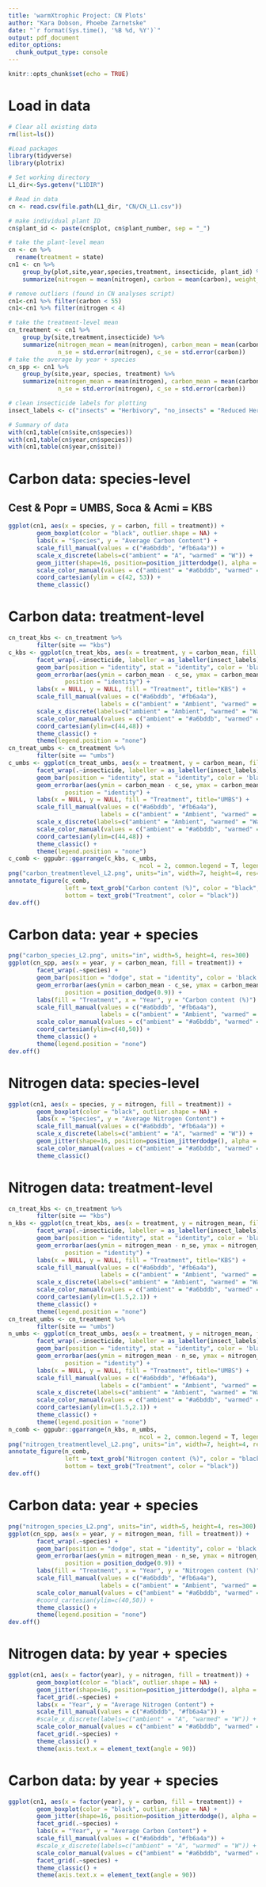 ```yaml
---
title: 'warmXtrophic Project: CN Plots'
author: "Kara Dobson, Phoebe Zarnetske"
date: "`r format(Sys.time(), '%B %d, %Y')`"
output: pdf_document
editor_options: 
  chunk_output_type: console
---
```


```r
knitr::opts_chunk$set(echo = TRUE)
```

# Load in data
```r
# Clear all existing data
rm(list=ls())

#Load packages
library(tidyverse)
library(plotrix)

# Set working directory
L1_dir<-Sys.getenv("L1DIR")

# Read in data
cn <- read.csv(file.path(L1_dir, "CN/CN_L1.csv"))

# make individual plant ID
cn$plant_id <- paste(cn$plot, cn$plant_number, sep = "_")

# take the plant-level mean
cn <- cn %>%
  rename(treatment = state)
cn1 <- cn %>%
    group_by(plot,site,year,species,treatment, insecticide, plant_id) %>%
    summarize(nitrogen = mean(nitrogen), carbon = mean(carbon), weight_mg = mean(weight_mg)) 

# remove outliers (found in CN analyses script)
cn1<-cn1 %>% filter(carbon < 55)
cn1<-cn1 %>% filter(nitrogen < 4)

# take the treatment-level mean
cn_treatment <- cn1 %>%
    group_by(site,treatment,insecticide) %>%
    summarize(nitrogen_mean = mean(nitrogen), carbon_mean = mean(carbon), weight_mg = mean(weight_mg),
              n_se = std.error(nitrogen), c_se = std.error(carbon)) 
# take the average by year + species
cn_spp <- cn1 %>%
    group_by(site,year, species, treatment) %>%
    summarize(nitrogen_mean = mean(nitrogen), carbon_mean = mean(carbon), weight_mg = mean(weight_mg),
              n_se = std.error(nitrogen), c_se = std.error(carbon)) 

# clean insecticide labels for plotting
insect_labels <- c("insects" = "Herbivory", "no_insects" = "Reduced Herbivory")

# Summary of data
with(cn1,table(cn$site,cn$species)) 
with(cn1,table(cn$year,cn$species)) 
with(cn1,table(cn$year,cn$site)) 
```

# Carbon data: species-level
## Cest & Popr = UMBS, Soca & Acmi = KBS 
```r
ggplot(cn1, aes(x = species, y = carbon, fill = treatment)) +
        geom_boxplot(color = "black", outlier.shape = NA) +
        labs(x = "Species", y = "Average Carbon Content") +
        scale_fill_manual(values = c("#a6bddb", "#fb6a4a")) +
        scale_x_discrete(labels=c("ambient" = "A", "warmed" = "W")) +
        geom_jitter(shape=16, position=position_jitterdodge(), alpha = 0.6, aes(colour = treatment)) +
        scale_color_manual(values = c("ambient" = "#a6bddb", "warmed" = "#fb6a4a")) +
        coord_cartesian(ylim = c(42, 53)) +
        theme_classic()
```

# Carbon data: treatment-level
```r
cn_treat_kbs <- cn_treatment %>%
        filter(site == "kbs")
c_kbs <- ggplot(cn_treat_kbs, aes(x = treatment, y = carbon_mean, fill = treatment)) +
        facet_wrap(.~insecticide, labeller = as_labeller(insect_labels)) +
        geom_bar(position = "identity", stat = "identity", color = 'black') +
        geom_errorbar(aes(ymin = carbon_mean - c_se, ymax = carbon_mean + c_se), width = 0.2,
                position = "identity") +
        labs(x = NULL, y = NULL, fill = "Treatment", title="KBS") +
        scale_fill_manual(values = c("#a6bddb", "#fb6a4a"),
                          labels = c("ambient" = "Ambient", "warmed" = "Warmed")) +
        scale_x_discrete(labels=c("ambient" = "Ambient", "warmed" = "Warmed")) +
        scale_color_manual(values = c("ambient" = "#a6bddb", "warmed" = "#fb6a4a")) +
        coord_cartesian(ylim=c(44,48)) +
        theme_classic() +
        theme(legend.position = "none")
cn_treat_umbs <- cn_treatment %>%
        filter(site == "umbs")
c_umbs <- ggplot(cn_treat_umbs, aes(x = treatment, y = carbon_mean, fill = treatment)) +
        facet_wrap(.~insecticide, labeller = as_labeller(insect_labels)) +
        geom_bar(position = "identity", stat = "identity", color = 'black') +
        geom_errorbar(aes(ymin = carbon_mean - c_se, ymax = carbon_mean + c_se), width = 0.2,
                position = "identity") +
        labs(x = NULL, y = NULL, fill = "Treatment", title="UMBS") +
        scale_fill_manual(values = c("#a6bddb", "#fb6a4a"),
                          labels = c("ambient" = "Ambient", "warmed" = "Warmed")) +
        scale_x_discrete(labels=c("ambient" = "Ambient", "warmed" = "Warmed")) +
        scale_color_manual(values = c("ambient" = "#a6bddb", "warmed" = "#fb6a4a")) +
        coord_cartesian(ylim=c(44,48)) +
        theme_classic() +
        theme(legend.position = "none")
c_comb <- ggpubr::ggarrange(c_kbs, c_umbs,
                                     ncol = 2, common.legend = T, legend="none")
png("carbon_treatmentlevel_L2.png", units="in", width=7, height=4, res=300)
annotate_figure(c_comb,
                left = text_grob("Carbon content (%)", color = "black", rot = 90),
                bottom = text_grob("Treatment", color = "black"))
dev.off()
```

# Carbon data: year + species
```r
png("carbon_species_L2.png", units="in", width=5, height=4, res=300)
ggplot(cn_spp, aes(x = year, y = carbon_mean, fill = treatment)) +
        facet_wrap(.~species) +
        geom_bar(position = "dodge", stat = "identity", color = 'black') +
        geom_errorbar(aes(ymin = carbon_mean - c_se, ymax = carbon_mean + c_se), width = 0.2,
                position = position_dodge(0.9)) +
        labs(fill = "Treatment", x = "Year", y = "Carbon content (%)") +
        scale_fill_manual(values = c("#a6bddb", "#fb6a4a"),
                          labels = c("ambient" = "Ambient", "warmed" = "Warmed")) +
        scale_color_manual(values = c("ambient" = "#a6bddb", "warmed" = "#fb6a4a")) +
        coord_cartesian(ylim=c(40,50)) +
        theme_classic() +
        theme(legend.position = "none")
dev.off()
```

# Nitrogen data: species-level
```r
ggplot(cn1, aes(x = species, y = nitrogen, fill = treatment)) +
        geom_boxplot(color = "black", outlier.shape = NA) +
        labs(x = "Species", y = "Average Nitrogen Content") +
        scale_fill_manual(values = c("#a6bddb", "#fb6a4a")) +
        scale_x_discrete(labels=c("ambient" = "A", "warmed" = "W")) +
        geom_jitter(shape=16, position=position_jitterdodge(), alpha = 0.6, aes(colour = treatment)) +
        scale_color_manual(values = c("ambient" = "#a6bddb", "warmed" = "#fb6a4a")) +
        theme_classic()
```

# Nitrogen data: treatment-level
```r
cn_treat_kbs <- cn_treatment %>%
        filter(site == "kbs")
n_kbs <- ggplot(cn_treat_kbs, aes(x = treatment, y = nitrogen_mean, fill = treatment)) +
        facet_wrap(.~insecticide, labeller = as_labeller(insect_labels)) +
        geom_bar(position = "identity", stat = "identity", color = 'black') +
        geom_errorbar(aes(ymin = nitrogen_mean - n_se, ymax = nitrogen_mean + n_se), width = 0.2,
                position = "identity") +
        labs(x = NULL, y = NULL, fill = "Treatment", title="KBS") +
        scale_fill_manual(values = c("#a6bddb", "#fb6a4a"),
                          labels = c("ambient" = "Ambient", "warmed" = "Warmed")) +
        scale_x_discrete(labels=c("ambient" = "Ambient", "warmed" = "Warmed")) +
        scale_color_manual(values = c("ambient" = "#a6bddb", "warmed" = "#fb6a4a")) +
        coord_cartesian(ylim=c(1.5,2.1)) +
        theme_classic() +
        theme(legend.position = "none")
cn_treat_umbs <- cn_treatment %>%
        filter(site == "umbs")
n_umbs <- ggplot(cn_treat_umbs, aes(x = treatment, y = nitrogen_mean, fill = treatment)) +
        facet_wrap(.~insecticide, labeller = as_labeller(insect_labels)) +
        geom_bar(position = "identity", stat = "identity", color = 'black') +
        geom_errorbar(aes(ymin = nitrogen_mean - n_se, ymax = nitrogen_mean + n_se), width = 0.2,
                position = "identity") +
        labs(x = NULL, y = NULL, fill = "Treatment", title="UMBS") +
        scale_fill_manual(values = c("#a6bddb", "#fb6a4a"),
                          labels = c("ambient" = "Ambient", "warmed" = "Warmed")) +
        scale_x_discrete(labels=c("ambient" = "Ambient", "warmed" = "Warmed")) +
        scale_color_manual(values = c("ambient" = "#a6bddb", "warmed" = "#fb6a4a")) +
        coord_cartesian(ylim=c(1.5,2.1)) +
        theme_classic() +
        theme(legend.position = "none")
n_comb <- ggpubr::ggarrange(n_kbs, n_umbs,
                                     ncol = 2, common.legend = T, legend="none")
png("nitrogen_treatmentlevel_L2.png", units="in", width=7, height=4, res=300)
annotate_figure(n_comb,
                left = text_grob("Nitrogen content (%)", color = "black", rot = 90),
                bottom = text_grob("Treatment", color = "black"))
dev.off()
```

# Carbon data: year + species
```r
png("nitrogen_species_L2.png", units="in", width=5, height=4, res=300)
ggplot(cn_spp, aes(x = year, y = nitrogen_mean, fill = treatment)) +
        facet_wrap(.~species) +
        geom_bar(position = "dodge", stat = "identity", color = 'black') +
        geom_errorbar(aes(ymin = nitrogen_mean - n_se, ymax = nitrogen_mean + n_se), width = 0.2,
                position = position_dodge(0.9)) +
        labs(fill = "Treatment", x = "Year", y = "Nitrogen content (%)") +
        scale_fill_manual(values = c("#a6bddb", "#fb6a4a"),
                          labels = c("ambient" = "Ambient", "warmed" = "Warmed")) +
        scale_color_manual(values = c("ambient" = "#a6bddb", "warmed" = "#fb6a4a")) +
        #coord_cartesian(ylim=c(40,50)) +
        theme_classic() +
        theme(legend.position = "none")
dev.off()
```

# Nitrogen data: by year + species
```r
ggplot(cn1, aes(x = factor(year), y = nitrogen, fill = treatment)) +
        geom_boxplot(color = "black", outlier.shape = NA) +
        geom_jitter(shape=16, position=position_jitterdodge(), alpha = 0.6, aes(colour = treatment)) +
        facet_grid(.~species) +
        labs(x = "Year", y = "Average Nitrogen Content") +
        scale_fill_manual(values = c("#a6bddb", "#fb6a4a")) +
        #scale_x_discrete(labels=c("ambient" = "A", "warmed" = "W")) +
        scale_color_manual(values = c("ambient" = "#a6bddb", "warmed" = "#fb6a4a")) +
        facet_grid(.~species) +
        theme_classic() +
        theme(axis.text.x = element_text(angle = 90))
```

# Carbon data: by year + species
```r
ggplot(cn1, aes(x = factor(year), y = carbon, fill = treatment)) +
        geom_boxplot(color = "black", outlier.shape = NA) +
        geom_jitter(shape=16, position=position_jitterdodge(), alpha = 0.6, aes(colour = treatment)) +
        facet_grid(.~species) +
        labs(x = "Year", y = "Average Carbon Content") +
        scale_fill_manual(values = c("#a6bddb", "#fb6a4a")) +
        #scale_x_discrete(labels=c("ambient" = "A", "warmed" = "W")) +
        scale_color_manual(values = c("ambient" = "#a6bddb", "warmed" = "#fb6a4a")) +
        facet_grid(.~species) +
        theme_classic() +
        theme(axis.text.x = element_text(angle = 90))
```
